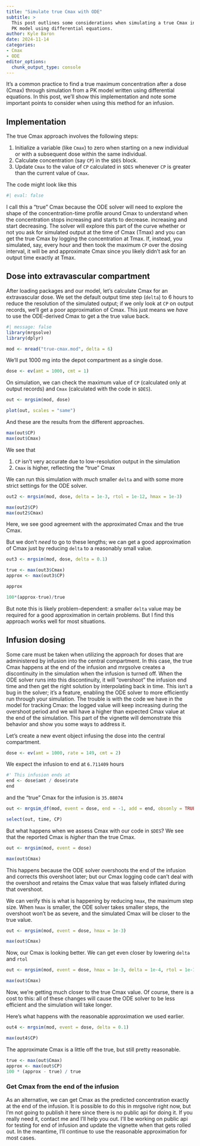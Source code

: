 ```yaml
---
title: "Simulate true Cmax with ODE"
subtitle: > 
  This post outlines some considerations when simulating a true Cmax in your
  PK model using differential equations.
author: Kyle Baron
date: 2024-11-14
categories: 
- Cmax
- ODE
editor_options: 
  chunk_output_type: console
---
```


It's a common practice to find a true maximum concentration after a dose 
(Cmax) through simulation from a PK model written using differential equations. 
In this post, we'll show this implementation and note some important points
to consider when using this method for an infusion.

## Implementation 

The true Cmax approach involves the following steps:

1. Initialize a variable (like `Cmax`) to zero when starting on a new individual
   or with a subsequent dose within the same individual.
2. Calculate concentration (say `CP`) in the `$DES` block. 
3. Update `Cmax` to the value of `CP` calculated in `$DES` whenever `CP` is 
   greater than the current value of `Cmax`. 

The code might look like this


```r
#| eval: false

```

I call this a "true" Cmax because the ODE solver will need to explore the shape
of the concentration-time profile around Cmax to understand when the
concentration stops increasing and starts to decrease. increasing and start
decreasing. The solver will explore this part of the curve whether or not you
ask for simulated output at the time of Cmax (Tmax) and you can get the true
Cmax by logging the concentration at Tmax. If, instead, you simulated, say,
every hour and then took the maximum `CP` over the dosing interval, it will be
and approximate Cmax since you likely didn't ask for an output time exactly at
Tmax.


## Dose into extravascular compartment

After loading packages and our model, let's calculate Cmax for an extravascular
dose. We set the default output time step (`delta`) to 6 hours to reduce the 
resolution of the simulated output; if we only look at `CP` on output records, 
we'll get a poor approximation of Cmax. This just means we _have_ to use the 
ODE-derived Cmax to get a the true value back. 

```r
#| message: false
library(mrgsolve)
library(dplyr)

mod <- mread("true-cmax.mod", delta = 6) 
```

We'll put 1000 mg into the depot compartment as a single dose.

```r
dose <- ev(amt = 1000, cmt = 1)
```

On simulation, we can check the maximum value of `CP` (calculated only at output
records) and `Cmax` (calculated with the code in `$DES`). 

```r
out <- mrgsim(mod, dose)

plot(out, scales = "same")
```

And these are the results from the different approaches.

```r
max(out$CP)
max(out$Cmax)
```

We see that 

1. `CP` isn't very accurate due to low-resolution output in the simulation
2. `Cmax` is higher, reflecting the "true" Cmax

We can run this simulation with _much_ smaller `delta` and with some more strict
settings for the ODE solver.

```r
out2 <- mrgsim(mod, dose, delta = 1e-3, rtol = 1e-12, hmax = 1e-3)

max(out2$CP)
max(out2$Cmax)
```
Here, we see good agreement with the approximated Cmax and the true Cmax.

But we don't _need_ to go to these lengths; we can get a good approximation of
Cmax just by reducing `delta` to a reasonably small value.

```r
out3 <- mrgsim(mod, dose, delta = 0.1)

true <- max(out3$Cmax)
approx <- max(out3$CP)

approx

100*(approx-true)/true
```

But note this is likely problem-dependent: a smaller `delta` value may be 
required for a good approximation in certain problems. But I find this approach
works well for most situations.


## Infusion dosing

Some care must be taken when utilizing the approach for doses that are
administered by infusion into the central compartment. In this case, the true
Cmax happens at the end of the infusion and mrgsolve creates a discontinuity in
the simulation when the infusion is turned off. When the ODE solver runs into
this discontinuity, it will "overshoot" the infusion end time and then get the
right solution by interpolating back in time. This isn't a bug in the solver;
it's a feature, enabling the ODE solver to more efficiently run through your
simulation. The trouble is with the code we have in the model for tracking Cmax:
the logged value will keep increasing during the overshoot period and we will
have a higher than expected Cmax value at the end of the simulation. This part
of the vignette will demonstrate this behavior and show you some ways to address
it.


Let's create a new event object infusing the dose into the central compartment. 

```r
dose <- ev(amt = 1000, rate = 149, cmt = 2)
```

We expect the infusion to end at `6.711409` hours 

```r
#' This infusion ends at 
end <- dose$amt / dose$rate
end
```

and the "true" Cmax  for the infusion is `35.08074`
```r
out <- mrgsim_df(mod, event = dose, end = -1, add = end, obsonly = TRUE)

select(out, time, CP)
```


But what happens when we assess Cmax with our code in `$DES`? We see that the
reported Cmax is _higher_ than the true Cmax.

```r
out <- mrgsim(mod, event = dose)

max(out$Cmax)
```

This happens because the ODE solver overshoots the end of the infusion and 
corrects this overshoot later; but our Cmax logging code can't deal with 
the overshoot and retains the Cmax value that was falsely inflated
during that overshoot. 


We can verify this is what is happening by reducing `hmax`, the maximum step 
size. When `hmax` is smaller, the ODE solver takes smaller steps, the 
overshoot won't be as severe, and the simulated Cmax will be closer to the 
true value. 

```r
out <- mrgsim(mod, event = dose, hmax = 1e-3)

max(out$Cmax)
```

Now, our Cmax is looking better. We can get even closer by lowering 
`delta` and `rtol`

```r
out <- mrgsim(mod, event = dose, hmax = 1e-3, delta = 1e-4, rtol = 1e-12)

max(out$Cmax)
```

Now, we're getting much closer to the true Cmax value. Of course, there is a 
cost to this: all of these changes will cause the ODE solver to be less efficient
and the simulation will take longer. 

Here's what happens with the reasonable approximation we used earlier.

```r
out4 <- mrgsim(mod, event = dose, delta = 0.1)

max(out4$CP)
```

The approximate Cmax is a little off the true, but still pretty reasonable.

```r
true <- max(out$Cmax)
approx <- max(out$CP)
100 * (approx - true) / true
```


### Get Cmax from the end of the infusion

As an alternative, we can get Cmax as the predicted concentration exactly at the
end of the infusion. It is possible to do this in mrgsolve right now, but I'm
not going to publish it here since there is no public api for doing it. If you
really need it, contact me and I'll help you out. I'll be working on public api
for testing for end of infusion and update the vignette when that gets rolled
out. In the meantime, I'll continue to use the reasonable approximation for 
most cases. 
